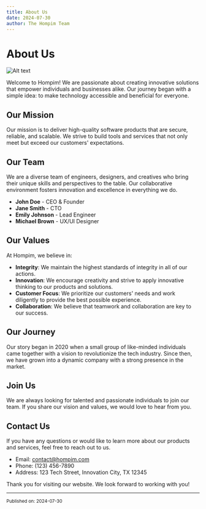 ```yaml
---
title: About Us
date: 2024-07-30
author: The Hompim Team
---
```


# About Us

![Alt text](/images/hompim-icon-neon.png)

Welcome to Hompim! We are passionate about creating innovative solutions that empower individuals and businesses alike. Our journey began with a simple idea: to make technology accessible and beneficial for everyone.

## Our Mission

Our mission is to deliver high-quality software products that are secure, reliable, and scalable. We strive to build tools and services that not only meet but exceed our customers' expectations.

## Our Team

We are a diverse team of engineers, designers, and creatives who bring their unique skills and perspectives to the table. Our collaborative environment fosters innovation and excellence in everything we do.

-   **John Doe** - CEO & Founder
-   **Jane Smith** - CTO
-   **Emily Johnson** - Lead Engineer
-   **Michael Brown** - UX/UI Designer

## Our Values

At Hompim, we believe in:

-   **Integrity**: We maintain the highest standards of integrity in all of our actions.
-   **Innovation**: We encourage creativity and strive to apply innovative thinking to our products and solutions.
-   **Customer Focus**: We prioritize our customers' needs and work diligently to provide the best possible experience.
-   **Collaboration**: We believe that teamwork and collaboration are key to our success.

## Our Journey

Our story began in 2020 when a small group of like-minded individuals came together with a vision to revolutionize the tech industry. Since then, we have grown into a dynamic company with a strong presence in the market.

## Join Us

We are always looking for talented and passionate individuals to join our team. If you share our vision and values, we would love to hear from you.

## Contact Us

If you have any questions or would like to learn more about our products and services, feel free to reach out to us.

-   Email: contact@hompim.com
-   Phone: (123) 456-7890
-   Address: 123 Tech Street, Innovation City, TX 12345

Thank you for visiting our website. We look forward to working with you!

---

<small>Published on: 2024-07-30</small>
